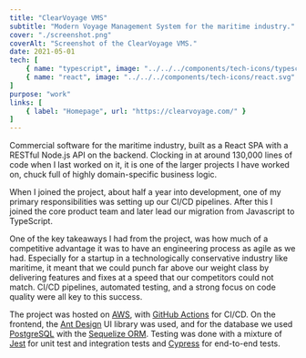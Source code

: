 ```yaml
---
title: "ClearVoyage VMS"
subtitle: "Modern Voyage Management System for the maritime industry."
cover: "./screenshot.png"
coverAlt: "Screenshot of the ClearVoyage VMS."
date: 2021-05-01
tech: [
	{ name: "typescript", image: "../../../components/tech-icons/typescript.svg" },
	{ name: "react", image: "../../../components/tech-icons/react.svg" },
]
purpose: "work"
links: [
	{ label: "Homepage", url: "https://clearvoyage.com/" }
]
---
```


Commercial software for the maritime industry, built as a React SPA with a RESTful Node.js API on the backend. Clocking in at around 130,000 lines of code when I last worked on it, it is one of the larger projects I have worked on, chuck full of highly domain-specific business logic.

When I joined the project, about half a year into development, one of my primary responsibilities was setting up our CI/CD pipelines. After this I joined the core product team and later lead our migration from Javascript to TypeScript.

One of the key takeaways I had from the project, was how much of a competitive advantage it was to have an engineering process as agile as we had. Especially for a startup in a technologically conservative industry like maritime, it meant that we could punch far above our weight class by delivering features and fixes at a speed that our competitors could not match. CI/CD pipelines, automated testing, and a strong focus on code quality were all key to this success.

The project was hosted on [AWS](https://aws.amazon.com/), with [GitHub Actions](https://github.com/features/actions) for CI/CD. On the frontend, the [Ant Design](https://ant.design/) UI library was used, and for the database we used [PostgreSQL](https://www.postgresql.org/) with the [Sequelize ORM](https://sequelize.org/). Testing was done with a mixture of [Jest](https://jestjs.io/) for unit test and integration tests and [Cypress](https://www.cypress.io/) for end-to-end tests.
